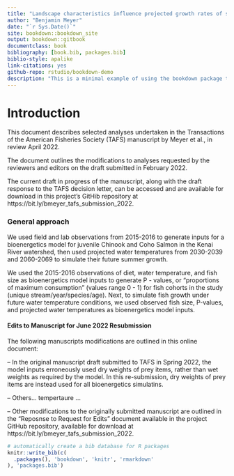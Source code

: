 ```yaml
--- 
title: "Landscape characteristics influence projected growth rates of stream-resident juvenile salmon in the face of climate change in the Kenai River watershed, southcentral Alaska"
author: "Benjamin Meyer"
date: "`r Sys.Date()`"
site: bookdown::bookdown_site
output: bookdown::gitbook
documentclass: book
bibliography: [book.bib, packages.bib]
biblio-style: apalike
link-citations: yes
github-repo: rstudio/bookdown-demo
description: "This is a minimal example of using the bookdown package to write a book. The output format for this example is bookdown::gitbook."
---
```


# Introduction

This document describes selected analyses undertaken in the Transactions of the American Fisheries Society (TAFS) manuscript by Meyer et al., in review April 2022. 

The document outlines the modifications to analyses requested by the reviewers and editors on the draft submitted in February 2022.

The current draft in progress of the manuscript, along with the draft response to the TAFS decision letter, can be accessed and are available for download in this project's GitHib repository at https://bit.ly/bmeyer_tafs_submission_2022.

### General approach

We used field and lab observations from 2015-2016 to generate inputs for a bioenergetics model for juvenile Chinook and Coho Salmon in the Kenai River watershed, then used projected water temperatures from 2030-2039 and 2060-2069 to simulate their future summer growth.

We used the 2015-2016 observations of diet, water temperature, and fish size as bioenergetics model inputs to generate P - values, or "proportions of maximum consumption" (values range 0 - 1) for fish cohorts in the study (unique stream/year/species/age). Next, to simulate fish growth under future water temperature conditions, we used observed fish size, P-values, and projected water temperatures as bioenergetics model inputs.

#### Edits to Manuscript for June 2022 Resubmission

The following manuscripts modifications are outlined in this online document:

--  In the original manuscript draft submitted to TAFS in Spring 2022, the model inputs erroneously used dry weights of prey items, rather than wet weights as required by the model. In this re-submission, dry weights of prey items are instead used for all bioenergetics simulatins.

--  Others... tempertaure ...

--  Other modifications to the originally submitted manuscript are outlined in the "Reposnse to Request for Edits" document available in the project GitHub repository, available for download at https://bit.ly/bmeyer_tafs_submission_2022.


```r
# automatically create a bib database for R packages
knitr::write_bib(c(
  .packages(), 'bookdown', 'knitr', 'rmarkdown'
), 'packages.bib')
```
